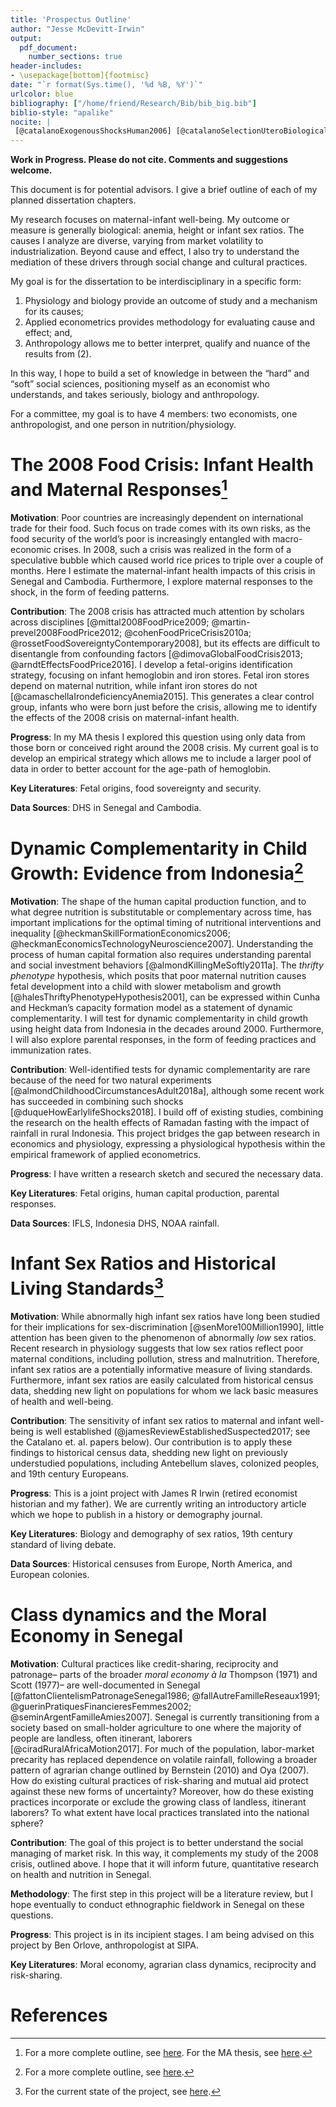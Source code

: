 ```yaml
---
title: 'Prospectus Outline'
author: "Jesse McDevitt-Irwin"
output:
  pdf_document:
    number_sections: true
header-includes:
- \usepackage[bottom]{footmisc}
date: "`r format(Sys.time(), '%d %B, %Y')`"
urlcolor: blue
bibliography: ["/home/friend/Research/Bib/bib_big.bib"]
biblio-style: "apalike"
nocite: | 
 [@catalanoExogenousShocksHuman2006] [@catalanoSelectionUteroBiological2010] [@catalanoNaturalSelectionUtero2013a] [@catalanoSexRatiosTwo2003] [@thompsonMoralEconomyEnglish1971] [@scottMoralEconomyPeasant1977] [@bernsteinClassDynamicsAgrarian2010] [@oyaStoriesRuralAccumulation2007]
--- 
```


__Work in Progress. Please do not cite. Comments and suggestions welcome.__


This document is for potential advisors. I give a brief outline of each of my planned dissertation chapters.

My research focuses on maternal-infant well-being. My outcome or measure is generally biological: anemia, height or infant sex ratios. The causes I analyze are diverse, varying from market volatility to industrialization. Beyond cause and effect, I also try to understand the mediation of these drivers through social change and cultural practices. 

My goal is for the dissertation to be interdisciplinary in a specific form:

1. Physiology and biology provide an outcome of study and a mechanism for its causes;
2. Applied econometrics provides methodology for evaluating cause and effect; and,
3. Anthropology allows me to better interpret, qualify and nuance of the results from (2).

In this way, I hope to build a set of knowledge in between the "hard" and "soft" social sciences, positioning myself as an economist who understands, and takes seriously, biology and anthropology.

For a committee, my goal is to have 4 members: two economists, one anthropologist, and one person in nutrition/physiology.

# The 2008 Food Crisis: Infant Health and Maternal Responses[^1]

__Motivation__: Poor countries are increasingly dependent on international trade for their food. Such focus on trade comes with its own risks, as the food security of the world's poor is increasingly entangled with macro-economic crises. In 2008, such a crisis was realized in the form of a speculative bubble which caused world rice prices to triple over a couple of months. Here I estimate the maternal-infant health impacts of this crisis in Senegal and Cambodia. Furthermore, I explore maternal responses to the shock, in the form of feeding patterns.

__Contribution__: The 2008 crisis has attracted much attention by scholars across disciplines [@mittal2008FoodPrice2009; @martin-prevel2008FoodPrice2012; @cohenFoodPriceCrisis2010a; @rossetFoodSovereigntyContemporary2008], but its effects are difficult to disentangle from confounding factors [@dimovaGlobalFoodCrisis2013; @arndtEffectsFoodPrice2016]. I develop a fetal-origins identification strategy, focusing on infant hemoglobin and iron stores. Fetal iron stores depend on maternal nutrition, while infant iron stores do not [@camaschellaIrondeficiencyAnemia2015]. This generates a clear control group, infants who were born just before the crisis, allowing me to identify the effects of the 2008 crisis on maternal-infant health.

__Progress__: In my MA thesis I explored this question using only data from those born or conceived right around the 2008 crisis. My current goal is to develop an empirical strategy which allows me to include a larger pool of data in order to better account for the age-path of hemoglobin. 

__Key Literatures__: Fetal origins, food sovereignty and security.

__Data Sources__: DHS in Senegal and Cambodia.




# Dynamic Complementarity in Child Growth: Evidence from Indonesia[^2]

__Motivation__: The shape of the human capital production function, and to what degree nutrition is substitutable or complementary across time, has important implications for the optimal timing of nutritional interventions and inequality [@heckmanSkillFormationEconomics2006; @heckmanEconomicsTechnologyNeuroscience2007]. Understanding the process of human capital formation also requires understanding parental and social investment behaviors [@almondKillingMeSoftly2011a]. The _thrifty phenotype_ hypothesis, which posits that poor maternal nutrition causes fetal development into a child with slower metabolism and growth [@halesThriftyPhenotypeHypothesis2001], can be expressed within Cunha and Heckman's capacity formation model as a statement of dynamic complementarity. I will test for dynamic complementarity in child growth using height data from Indonesia in the decades around 2000. Furthermore, I will also explore parental responses, in the form of feeding practices and immunization rates.

__Contribution__: Well-identified tests for dynamic complementarity are rare because of the need for two natural experiments [@almondChildhoodCircumstancesAdult2018a], although some recent work has succeeded in combining such shocks [@duqueHowEarlylifeShocks2018]. I build off of existing studies, combining the research on the health effects of Ramadan fasting with the impact of rainfall in rural Indonesia. This project bridges the gap between research in economics and physiology, expressing a physiological hypothesis within the empirical framework of applied econometrics.

__Progress__: I have written a research sketch and secured the necessary data.

__Key Literatures__: Fetal origins, human capital production, parental responses.

__Data Sources__: IFLS, Indonesia DHS, NOAA rainfall.


# Infant Sex Ratios and Historical Living Standards[^3]

__Motivation__: While abnormally high infant sex ratios have long been studied for their implications for sex-discrimination [@senMore100Million1990], little attention has been given to the phenomenon of abnormally _low_ sex ratios. Recent research in physiology suggests that low sex ratios reflect poor maternal conditions, including pollution, stress and malnutrition. Therefore, infant sex ratios are a potentially informative measure of living standards. Furthermore, infant sex ratios are easily calculated from historical census data, shedding new light on populations for whom we lack basic measures of health and well-being.

__Contribution__: The sensitivity of infant sex ratios to maternal and infant well-being is well established (@jamesReviewEstablishedSuspected2017; see the Catalano et. al. papers below). Our contribution is to apply these findings to historical census data, shedding new light on previously understudied populations, including Antebellum slaves, colonized peoples, and 19th century Europeans.

__Progress__: This is a joint project with James R Irwin (retired economist historian and my father). We are currently writing an introductory article which we hope to publish in a history or demography journal.

__Key Literatures__: Biology and demography of sex ratios, 19th century standard of living debate.

__Data Sources__: Historical censuses from Europe, North America, and European colonies.

\newpage

# Class dynamics and the Moral Economy in Senegal

__Motivation__: Cultural practices like credit-sharing, reciprocity and patronage-- parts of the broader _moral economy_ _à la_ Thompson (1971) and Scott (1977)-- are well-documented in Senegal [@fattonClientelismPatronageSenegal1986; @fallAutreFamilleReseaux1991; @guerinPratiquesFinancieresFemmes2002; @seminArgentFamilleAmies2007]. Senegal is currently transitioning from a society based on small-holder agriculture to one where the majority of people are landless, often itinerant, laborers [@ciradRuralAfricaMotion2017]. For much of the population, labor-market precarity has replaced dependence on volatile rainfall, following a broader pattern of agrarian change outlined by Bernstein (2010) and Oya (2007). How do existing cultural practices of risk-sharing and mutual aid protect against these new forms of uncertainty? Moreover, how do these existing practices incorporate or exclude the growing class of landless, itinerant laborers? To what extent have local practices translated into the national sphere?

__Contribution__: The goal of this project is to better understand the social managing of market risk. In this way, it complements my study of the 2008 crisis, outlined above. I hope that it will inform future, quantitative research on health and nutrition in Senegal.

__Methodology__: The first step in this project will be a literature review, but I hope eventually to conduct ethnographic fieldwork in Senegal on these questions.

__Progress__: This project is in its incipient stages. I am being advised on this project by Ben Orlove, anthropologist at SIPA.

__Key Literatures__: Moral economy, agrarian class dynamics, reciprocity and risk-sharing.


\newpage

# References


[^1]: For a more complete outline, see [here](https://jrmcirwin.github.io/nut-trade/outline_dec_2020.pdf). For the MA thesis, see [here](https://jrmcirwin.github.io/nut-trade/write-up/write-up.pdf).

[^2]: For a more complete outline, see [here](https://jrmcirwin.github.io/height-production/outline.pdf).

[^3]: For the current state of the project, see [here](https://jrmcirwin.github.io/sr1/front_page.html). 

